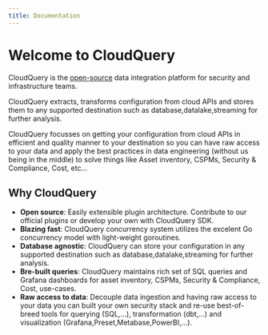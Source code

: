 ```yaml
---
title: Documentation
---
```



# Welcome to CloudQuery

<Features page="docs" detailed={false} />

CloudQuery is the [open-source](https://github.com/cloudquery/cloudquery) data integration platform for security and infrastructure teams.

CloudQuery extracts, transforms configuration from cloud APIs and stores them to any supported destination such as database,datalake,streaming for further analysis.

CloudQuery focusses on getting your configuration from cloud APIs in efficient and quality manner to your destination so you can have
raw access to your data and apply the best practices in data engineering (without us being in the middle) to solve things like Asset inventory, CSPMs, Security & Compliance, Cost, etc...

## Why CloudQuery

- **Open source**: Easily extensible plugin architecture. Contribute to our official plugins or develop your own with CloudQuery SDK.
- **Blazing fast**: CloudQuery concurrency system utilizes the excelent Go concurrency model with light-weight goroutines.
- **Database agnostic**: CloudQuery can store your configuration in any supported destination such as database,datalake,streaming for further analysis.
- **Bre-built queries**: CloudQuery maintains rich set of SQL queries and Grafana dashboards for asset inventory, CSPMs, Security & Compliance, Cost, use-cases.
- **Raw access to data**: Decouple data ingestion and having raw access to your data you can built your own security stack and re-use
  best-of-breed tools for querying (SQL,...), transformation (dbt,...) and visualization (Grafana,Preset,Metabase,PowerBI,...).
